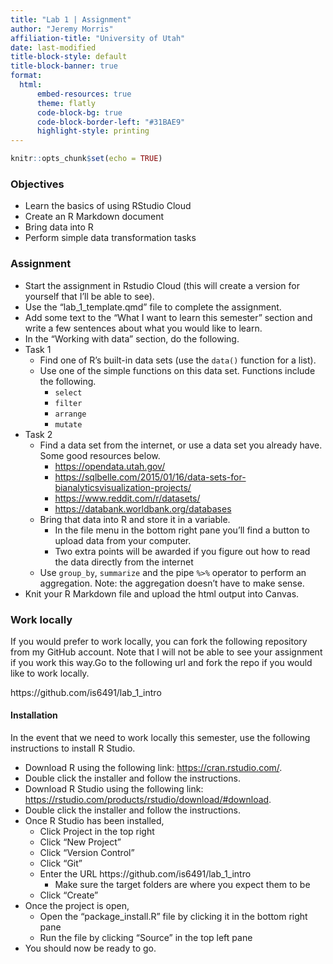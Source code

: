 ```yaml
---
title: "Lab 1 | Assignment"
author: "Jeremy Morris"
affiliation-title: "University of Utah"
date: last-modified
title-block-style: default
title-block-banner: true
format: 
  html:
      embed-resources: true
      theme: flatly
      code-block-bg: true
      code-block-border-left: "#31BAE9"
      highlight-style: printing
---
```


```r
knitr::opts_chunk$set(echo = TRUE)
```

### Objectives

* Learn the basics of using RStudio Cloud
* Create an R Markdown document
* Bring data into R
* Perform simple data transformation tasks

### Assignment

* Start the assignment in Rstudio Cloud (this will create a version for yourself that I'll be able to see).
* Use the "lab_1_template.qmd" file to complete the assignment.
* Add some text to the "What I want to learn this semester" section and write a few sentences about what you would like to learn.
* In the "Working with data" section, do the following.
* Task 1
    * Find one of R's built-in data sets (use the `data()` function for a list).
    * Use one of the simple functions on this data set. Functions include the following.
        * `select`
        * `filter`
        * `arrange`
        * `mutate`
* Task 2
    * Find a data set from the internet, or use a data set you already have. Some good resources below.
        * [https://opendata.utah.gov/](https://opendata.utah.gov/)
        * [https://sqlbelle.com/2015/01/16/data-sets-for-bianalyticsvisualization-projects/](https://sqlbelle.com/2015/01/16/data-sets-for-bianalyticsvisualization-projects/)
        * [https://www.reddit.com/r/datasets/ ](https://www.reddit.com/r/datasets/)
        * [https://databank.worldbank.org/databases](https://databank.worldbank.org/databases)
    * Bring that data into R and store it in a variable.
        * In the file menu in the bottom right pane you'll find a button to upload data from your computer.
        * Two extra points will be awarded if you figure out how to read the data directly from the internet
    * Use `group_by`, `summarize` and the pipe `%>%` operator to perform an aggregation. Note: the aggregation doesn't have to make sense.
* Knit your R Markdown file and upload the html output into Canvas.

### Work locally
If you would prefer to work locally, you can fork the following repository from my GitHub account. Note that I will not be able to see your assignment if you work this way.Go to the following url and fork the repo if you would like to work locally.

https://github.com/is6491/lab_1_intro

#### Installation
In the event that we need to work locally this semester, use the following instructions to install R Studio.

* Download R using the following link: [https://cran.rstudio.com/](https://cran.rstudio.com/).
* Double click the installer and follow the instructions.
* Download R Studio using the following link: [https://rstudio.com/products/rstudio/download/#download](https://rstudio.com/products/rstudio/download/#download).
* Double click the installer and follow the instructions.
* Once R Studio has been installed, 
    * Click Project in the top right
    * Click "New Project"
    * Click "Version Control"
    * Click "Git"
    * Enter the URL https://github.com/is6491/lab_1_intro
        * Make sure the target folders are where you expect them to be
    * Click "Create"
* Once the project is open, 
    * Open the "package_install.R" file by clicking it in the bottom right pane
    * Run the file by clicking "Source" in the top left pane
* You should now be ready to go.
